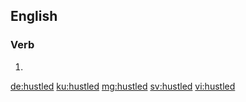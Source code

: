 ==English==

===Verb===
{{head|en|verb form}}

# {{en-past of|hustle}}

[[de:hustled]]
[[ku:hustled]]
[[mg:hustled]]
[[sv:hustled]]
[[vi:hustled]]